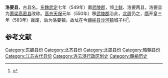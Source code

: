 '''洛要县'''，古县名。[[东魏|东魏]][[武定_(东魏)|武定]]七年（549年）置[[武陵郡|武陵郡]]，领[[上鲜县|上鲜]]、洛要两县，洛要县为[[梁_(南朝)|萧梁]][[高密县|高密县]]改称。[[北齐|高齐]][[天保_(北齐)|天保]]元年（550年）移[[武陵郡|武陵郡]]治此，[[北周|北周]]仍之，[[隋朝|隋]]开皇三年（583年）裁废，后为洛要镇。故址在今[[赣榆县|赣榆县]][[沙河镇|沙河镇]]城子村<ref>{{cite web |url=http://d.wanfangdata.com.cn/LocalChronicleItem_7936766.aspx |title=东魏洛要县城 |publisher= |date=2004-01-01 |language=zh-hans |access-date=2013-06-03 |archive-date=2013-10-15 |archive-url=https://web.archive.org/web/20131015161635/http://d.wanfangdata.com.cn/LocalChronicleItem_7936766.aspx |dead-url=no }}</ref>。

== 参考文献 ==
{{Reflist}}

{{赣榆历史文化}}
{{DEFAULTSORT:L}}
[[Category:东魏县份|Category:东魏县份]]
[[Category:北齐县份|Category:北齐县份]]
[[Category:北周县份|Category:北周县份]]
[[Category:隋朝县份|Category:隋朝县份]]
[[Category:江苏古代县份|Category:江苏古代县份]]
[[Category:连云港行政区划史|Category:连云港行政区划史]]
[[Category:赣榆历史|Category:赣榆历史]]